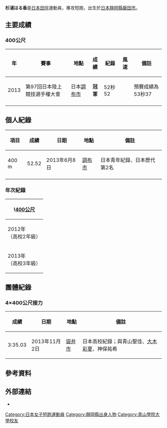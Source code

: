 {{Infobox sportsperson
| name                      =杉浦はる香
| image                     = 
| image_size                = 
| alt                       = 
| caption                   = 
| real_name                 = 
| native_name               = 
| native_name_lang          = 
| romanizedname             = 
| english_name              = 
| birth_name                = 
| nickname                  = 
| nationality               = 
| national_team             = 
| ethnicity                 = 
| hometown                  = 
| citizenship               = 
| birth_date                = {{Birth date and age|year=1995|month=6|day=8}}
| birth_place               = 
| death_date                = 
| death_place               = 
| resting_place             = 
| resting_place_coordinates = 
| monuments                 = 
| residence                 = 
| education                 = 青山學院大學
| alma_mater                = 浜松市立高等學校<br />青山學院大學
| occupation                = 
| years_active              = 2008 -
| employer                  = 
| agent                     = 
| height                    = 
| weight                    = 
| spouse                    = 
| life_partner              = 
| other_interests           = 
| website                   = 
| module                    = 
| country                   = 
| sport                     = 田徑
| position                  = 
| shoots                    = 
| catches                   = 
| disability                = 
| disability_class          = 
| weight_class              = 
| weight_class_type         = 
| rank                      = 
| event                     = 跳遠、短跑、中長跑
| event_type                = 
| universityteam            = 
| collegeteam               = 青山學院大學陸上競技部
| league                    = 
| league_type               = 
| club                      = 
| team                      = 
| turnedpro                 = 
| turnedpro_type            = 
| partner                   = 
| former_partner            = 
| coach                     = 
| retired                   = 
| coaching                  = 
| module2                   = 
| worlds                    = 
| regionals                 = 
{{ubl
|'''2014年亞洲青年田徑錦標賽'''：400公尺第七名
|'''2014年亞洲青年田徑錦標賽'''：4×100公尺接力第四名
}}
| nationals                 = 
{{ubl
|'''2011年日本陸上競技選手權大會女子組'''：4×400公尺接力第五名
|'''2013年日本陸上競技選手權大會女子組'''：400公尺第一名
|'''2013年日本陸上競技選手權大會女子組'''：4×400公尺接力第一名
}}
| olympics                  = 
| paralympics               = 
| commonwealth              = 
| highestranking            = 
| pb                        = 
{{ubl
|'''跳遠'''：4.14公尺（W：+0.3） （2010年）
|'''60公尺'''：7.92秒 （2012年）
|'''100公尺'''：12.25秒（W：+1.4） （2012年）
|'''200公尺'''：23.94秒（W：+2.4，超風速） （2012年）
|'''200公尺'''：24.06秒（W：0.0） （2013年）
|'''300公尺'''：39.35秒 （2014年）
|'''400公尺'''：52.52秒 （2013年）
|'''800公尺'''：2分22.52秒 （2011年）
|'''100公尺跨欄'''：22.37秒（W：+1.4） （2008年）
}}
| medaltemplates            = 
| show-medals               = 
| medaltemplates-title      = 
| module3                   = 
| updated                   = 2017年1月19日
}}
{{japanese|japanese=杉浦 はる香|kana=すぎうら はるか|romaji=Sugiura Haruka}}
'''杉浦はる香'''{{BD|1995年|6月8日||}}是[[日本|日本]][[田徑|田徑]]運動員，專攻短跑，出生於[[日本|日本]][[靜岡縣|靜岡縣]][[磐田市|磐田市]]。

== 主要成績 ==
=== 400公尺 ===
{| class="wikitable"  style="font-size: 90%;"
|- style="background-color: #ccc;"
!年
!賽事
!地點
!成績
!紀錄
!風速
!備註
|-
|2013
|第97回日本陸上競技選手權大會
|日本[[調布市|調布市]]
|bgcolor="gold" align="center" |'''冠軍'''
|52秒52
|style="text-align: center;" |
|預賽成績為53秒37
|-
|}

== 個人紀錄 ==
{| class="wikitable"
|-
!項目!!成績!!日期!!地點!!備註
|- align="right"
|400 m||52.52||2013年6月8日||align="left"|{{JPN}}[[東京體育場|調布市]]||日本青年紀錄、日本歷代第2名
|- align="right"
|}

=== 年次紀錄 ===
{| class="wikitable" style="text-align:center; font-size:small"
!!![[400米賽跑|400公尺]]
|-
|2012年<br>（高校2年級）||54秒97
|-
|2013年<br>（高校3年級）||52秒52
|}

== 團體紀錄 ==
=== 4×400公尺接力 ===
{| class="wikitable"
|-
!成績!!日期!!地點!!備註
|- align="right"
|3:35.03||2013年11月2日||align="left"|{{JPN}}[[靜岡縣小笠山綜合運動公園體育場|袋井市]]||日本高校紀錄；與青山聖佳、[[大木彩夏|大木彩夏]]、神保祐希
|}

== 參考資料 ==
{{Reflist}}

== 外部連結 ==
*{{IAAF name|275534}}

[[Category:日本女子短跑運動員|Category:日本女子短跑運動員]]
[[Category:靜岡縣出身人物|Category:靜岡縣出身人物]]
[[Category:青山學院大學校友|Category:青山學院大學校友]]